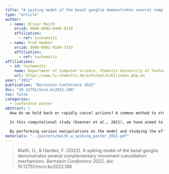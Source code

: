 ```yaml
---
title: "A spiking model of the basal ganglia demonstrates several complementary movement-cancellation mechanisms"
type: "article"
author:
  - name: Oliver Maith
    orcid: 0000-0002-6446-9110
    affiliation:
      - ref: tuchemnitz
  - name: Fred Hamker
    orcid: 0000-0001-9104-7143
    affiliation:
      - ref: tuchemnitz
affiliations:
  - id: tuchemnitz
    name: Department of Computer Science, Chemnitz University of Technology, Chemnitz, Germany
    url: https://www.tu-chemnitz.de/informatik/KI/index.php.en
year: "2022"
publication: "Bernstein Conference 2022"
doi: "10.12751/nncn.bc2022.188"
toc: false
categories:
  - conference poster
abstract: |
  How do we hold back or rapidly cancel actions? A common method to study this ability is the stop-signal task, in which an action is to be performed after a stimulus cue and rapidly canceled after an occasional, second, delayed stimulus. Behavioral performance in this task is generally well described by a theoretical race model in which separate "go" and "stop" processes compete. At a brain-mechanism level, recent findings indicate that the race between these “go” and “stop” processes may be decided in the basal ganglia. However, the exact mechanisms are not yet clear.

  In this computational study (Goenner et al., 2021), we have aimed to gain a better understanding of the details about action cancellation-related dynamics within the basal ganglia. Based on recent experimental findings, we have extended our spiking basal ganglia model, especially by dividing the external globus pallidus (GPe) into three sub-neuron populations: prototypical, arkypallidal, and cortex-projecting neurons. As we validated the network dynamics during a simulated stop-signal task with recent experimental data from Mallet et al. (2016), our model is consistent with the Pause-then-Cancel model of Schmidt & Berke (2017), which proposes that, the response of arkypallidal neurons after a stop-related stimulus cue induces action cancellation, after a pause-evoking response of the subthalamic nucleus.

  By performing various manipulations on the model and studying the effects on behavioral performance and neuronal activity, we were able to investigate more detailed mechanisms. Our model proposes that the stop-related responses of subthalamic and arkypallidal neurons must be complemented by cortex-projecting neurons of the GPe that suppress go-related cortical processes. Further, regarding the detailed function of arkypalldial neurons, our model surprisingly predicts that inhibition of striatal projection neurons of the indirect pathway of the basal ganglia is essential for action cancellation, rather than the inhibition of the direct pathway, which usually is responsible for action initiation. Finally, our model results can reconcile the initially seemingly contradictory findings on the responses of GPe-neurons during movement cancellation and movement initiation and relate them to the previously observed biphasic nature of movement-related responses in GPe-neurons, which in our model are caused by simultaneous inhibitory striatal and excitatory cortical input.
materials: "../posters/maith_a_spiking_poster_2022.pdf"
---
```


> Maith, O., & Hamker, F. (2022). A spiking model of the basal ganglia demonstrates several complementary movement-cancellation mechanisms. *Bernstein Conference 2022*. doi: 10.12751/nncn.bc2022.188